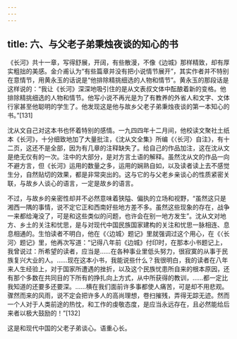 ```yaml
---
---
---
```

title: 六、与父老子弟秉烛夜谈的知心的书
---




《长河》共十一章，写得舒展，开阔，有些散漫，不像《边城》那样精致，却有厚实粗拙的美感。金介甫认为“有些篇章并没有把小说情节展开”，其实作者并不特别在意情节，用黄永玉的话说是“他排除精挑细选的人物和情节”。黄永玉的那段话是这样说的：“我让《长河》深深地吸引住的是从文表叔文体中酝酿着新的变格。他排除精挑细选的人物和情节。他写小说不再光是为了有教养的外省人和文字、文体行家甚至他聪明的学生了。他发现这是他与故乡父老子弟秉烛夜谈的第一本知心的书。”[131]

沈从文自己对这本书也怀着特别的感情。一九四四年十二月间，他校读文聚社土纸本《长河》，十分细致地加了大量批注，《沈从文全集》所编《〈长河〉自注》，有十二页，这还不是全部，因为有几章的注释缺失了。给自己的作品加注，这在沈从文是绝无仅有的一次。注中的大部分，是对方言土语的解释。虽然沈从文的作品一向不避方言，但《长河》运用的数量之多，运用的娴熟自如，以及读者读上去不感觉生分，自然贴切的效果，都是非常突出的。这与它的与父老乡亲谈心的性质紧密关联，与故乡人谈心的语言，一定是故乡的语言。

不过，与故乡的亲密性却并不必然意味着狭隘、偏执的立场和视野，“虽然这只是湘西一隅的事情，说不定它正和西南好些地方差不多。虽然这些现象的存在，战争一来都给淹没了，可是和这些类似的问题，也许会在别一地方发生”。沈从文对地方、乡土的关注和忧思，是与对现代中国民族国家建构的关注和忧思一脉相连、息息相通的。生怕读者不明白，他在《〈边城〉题记》里就强调过这个用心，在《〈长河〉题记》里，他再次写道：“记得八年前《边城》付印时，在那本小书题记上，我曾说过：所希望的读者，应当是……在各种事业里低头努力，很寂寞的从事于民族复兴大业的人。……现在这本小书，我能说些什么？我很明白，我的读者在八年来人生经验上，对于国家所遭遇的挫折，以及这个民族忧患所自来的根本原因，还有那个多数在共同目的下所有的挣扎向上方式，从中所获得的教训，……都一定比我知道的还要多还要深。……横在我们面前许多事都使人痛苦，可是却不用悲观。骤然而来的风雨，说不定会把许多人的高尚理想，卷扫摧残，弄得无踪无迹。然而一个人对于人类前途的热忱，和工作的虔敬态度，是应当永远存在，且必然能给后来者以极大鼓励的！”[132]

这是和现代中国的父老子弟谈心。语重心长。